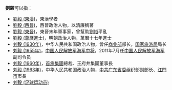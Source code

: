'''劉毅'''可以指：
* [[劉毅_(東漢)|劉毅 (東漢)]]，東漢學者
* [[劉毅_(西晉)|劉毅 (西晉)]]，西晉政治人物，以清廉稱著
* [[劉毅_(東晉)|劉毅 (東晉)]]，東晉末年軍事家，曾幫助[[劉裕|劉裕]]平亂
* [[劉毅_(萬曆進士)|劉毅 (萬曆進士)]]，明朝政治人物，萬曆十七年進士
* [[刘毅_(1930年)|刘毅 (1930年)]]，中华人民共和国政治人物，曾任[[中华人民共和国商业部|商业部]]部长，[[中华人民共和国国家旅游局|国家旅游局]]局长
* [[刘毅_(1955年)|刘毅 (1955年)]]，[[中国人民解放军海军中将|中国人民解放军海军中将]]，2011年7月任[[中国人民解放军海军|中国人民解放军海军]]副司令员
* [[刘毅_(1960年)|刘毅 (1960年)]]，[[首旅集團|首旅集團]]總裁、王府井集團董事長
* [[刘毅_(1963年)|刘毅 (1963年)]]，中华人民共和国政治人物，[[中共广东省委|中共广东省委]]组织部副部长、[[江門市|江門市]]市長
* [[刘毅_(足球运动员)|刘毅 (足球运动员)]]
{{消歧义|Y毅|Cat=二字刘姓人名消歧义}}
